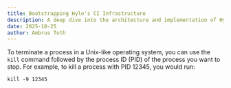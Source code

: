 ```yaml
---
title: Bootstrapping Hylo's CI Infrastructure
description: A deep dive into the architecture and implementation of Hylo's continuous integration system.
date: 2025-10-25
author: Ambrus Toth
---
```


To terminate a process in a Unix-like operating system, you can use the `kill` command followed by the process ID (PID) of the process you want to stop. For example, to kill a process with PID 12345, you would run:
```shell
kill -9 12345
```